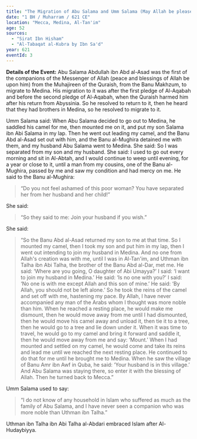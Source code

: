 ```yaml
---
title: "The Migration of Abu Salama and Umm Salama (May Allah be pleased with them)"
date: "1 BH / Muharram / 621 CE"
location: "Mecca, Medina, Al-Tan'im"
age: 52
sources:
  - "Sirat Ibn Hisham"
  - "Al-Tabaqat al-Kubra by Ibn Sa'd"
year: 621
eventId: 3
---
```

**Details of the Event:**
Abu Salama Abdullah ibn Abd al-Asad was the first of the companions of the Messenger of Allah (peace and blessings of Allah be upon him) from the Muhajireen of the Quraish, from the Banu Makhzum, to migrate to Medina. His migration to it was after the first pledge of Al-Aqabah and before the second pledge of Al-Aqabah, when the Quraish harmed him after his return from Abyssinia. So he resolved to return to it, then he heard that they had brothers in Medina, so he resolved to migrate to it.

Umm Salama said: When Abu Salama decided to go out to Medina, he saddled his camel for me, then mounted me on it, and put my son Salama ibn Abi Salama in my lap. Then he went out leading my camel, and the Banu Abd al-Asad set out with him, and the Banu al-Mughira detained me with them, and my husband Abu Salama went to Medina. She said: So I was separated from my son and my husband. She said: I used to go out every morning and sit in Al-Abtah, and I would continue to weep until evening, for a year or close to it, until a man from my cousins, one of the Banu al-Mughira, passed by me and saw my condition and had mercy on me. He said to the Banu al-Mughira:
>“Do you not feel ashamed of this poor woman? You have separated her from her husband and her child!”

She said:
>“So they said to me: Join your husband if you wish.”

She said:
>“So the Banu Abd al-Asad returned my son to me at that time. So I mounted my camel, then I took my son and put him in my lap, then I went out intending to join my husband in Medina. And no one from Allah's creation was with me, until I was in Al-Tan'im, and Uthman ibn Talha ibn Abi Talha, the brother of the Banu Abd al-Dar, met me. He said: ‘Where are you going, O daughter of Abi Umayya?’ I said: ‘I want to join my husband in Medina.’ He said: ‘Is no one with you?’ I said: ‘No one is with me except Allah and this son of mine.’ He said: ‘By Allah, you should not be left alone.’ So he took the reins of the camel and set off with me, hastening my pace. By Allah, I have never accompanied any man of the Arabs whom I thought was more noble than him. When he reached a resting place, he would make me dismount, then he would move away from me until I had dismounted, then he would move his camel away and unload it, then tie it to a tree, then he would go to a tree and lie down under it. When it was time to travel, he would go to my camel and bring it forward and saddle it, then he would move away from me and say: ‘Mount.’ When I had mounted and settled on my camel, he would come and take its reins and lead me until we reached the next resting place. He continued to do that for me until he brought me to Medina. When he saw the village of Banu Amr ibn Awf in Quba, he said: ‘Your husband is in this village.’ And Abu Salama was staying there, so enter it with the blessing of Allah. Then he turned back to Mecca.”

Umm Salama used to say:
>“I do not know of any household in Islam who suffered as much as the family of Abu Salama, and I have never seen a companion who was more noble than Uthman ibn Talha.”

Uthman ibn Talha ibn Abi Talha al-Abdari embraced Islam after Al-Hudaybiyya.